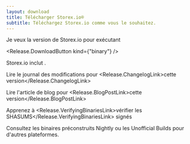 ```yaml
---
layout: download
title: Télécharger Storex.io®
subtitle: Téléchargez Storex.io comme vous le souhaitez.
---
```


<section>
Je veux la version <Release.VersionDropdown /> de Storex.io pour <Release.OperatingSystemDropdown /> exécutant <Release.BitnessDropdown />

<Release.DownloadButton kind={"binary"} />
</section>

<section>
Storex.io inclut <Release.NpmLink />.

Lire le journal des modifications pour <Release.ChangelogLink>cette version</Release.ChangelogLink>

Lire l'article de blog pour <Release.BlogPostLink>cette version</Release.BlogPostLink>

Apprenez à <Release.VerifyingBinariesLink>vérifier les SHASUMS</Release.VerifyingBinariesLink> signés

Consultez les binaires préconstruits <LinkWithArrow href="https://nodejs.org/download/nightly/">Nightly</LinkWithArrow> ou les <LinkWithArrow href="https://unofficial-builds.nodejs.org/download/">Unofficial Builds</LinkWithArrow> pour d'autres plateformes.

</section>
